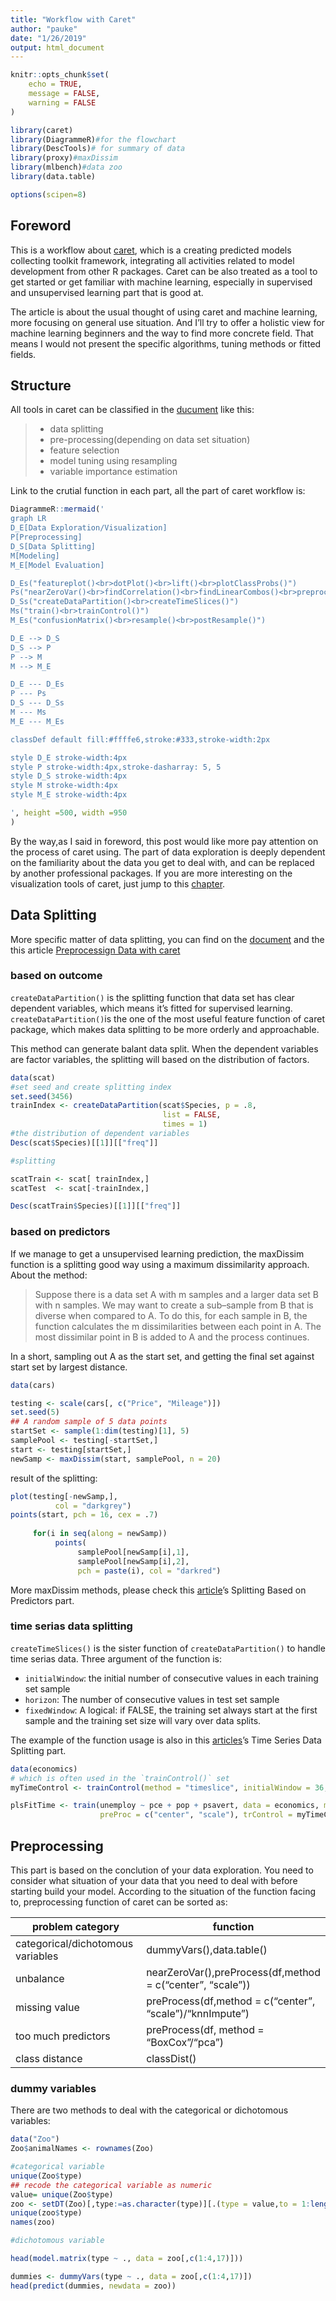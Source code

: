 ```yaml
---
title: "Workflow with Caret"
author: "pauke"
date: "1/26/2019"
output: html_document
---
```


```r
knitr::opts_chunk$set(
	echo = TRUE,
	message = FALSE,
	warning = FALSE
)


```

```r
library(caret)
library(DiagrammeR)#for the flowchart
library(DescTools)# for summary of data
library(proxy)#maxDissim
library(mlbench)#data zoo
library(data.table)

options(scipen=8)

```


## Foreword

This is a workflow about [caret](https://topepo.github.io/caret/), which is a creating predicted models collecting toolkit framework, integrating all activities related to model development from other R packages. Caret can be also treated as a tool to get started or get familiar with machine learning, especially in supervised and unsupervised learning part that is good at. 

The article is about the usual thought of using caret and machine learning, more focusing on general use situation. And I'll try to offer a holistic view for machine learning beginners and the way to find more concrete field. That means I would not present the specific algorithms, tuning methods or fitted fields.

## Structure

All tools in caret can be classified in the [ducument](https://topepo.github.io/caret/) like this:

> - data splitting
> - pre-processing(depending on data set situation)
> - feature selection
> - model tuning using resampling
> - variable importance estimation

Link to the crutial function in each part, all the part of caret workflow is:


```r

DiagrammeR::mermaid('
graph LR
D_E[Data Exploration/Visualization]
P[Preprocessing]
D_S[Data Splitting]
M[Modeling]
M_E[Model Evaluation]

D_Es("featureplot()<br>dotPlot()<br>lift()<br>plotClassProbs()")
Ps("nearZeroVar()<br>findCorrelation()<br>findLinearCombos()<br>preprocess()")
D_Ss("createDataPartition()<br>createTimeSlices()")
Ms("train()<br>trainControl()")
M_Es("confusionMatrix()<br>resample()<br>postResample()")

D_E --> D_S 
D_S --> P  
P --> M
M --> M_E

D_E --- D_Es
P --- Ps
D_S --- D_Ss
M --- Ms
M_E --- M_Es

classDef default fill:#ffffe6,stroke:#333,stroke-width:2px

style D_E stroke-width:4px
style P stroke-width:4px,stroke-dasharray: 5, 5
style D_S stroke-width:4px
style M stroke-width:4px
style M_E stroke-width:4px

', height =500, width =950
)

```


By the way,as I said in foreword, this post would like more pay attention on the process of caret using. The part of data exploration is deeply dependent on the familiarity about the data you get to deal with, and can be replaced by another professional packages. If you are more interesting on the visualization tools of caret, just jump to this [chapter](http://topepo.github.io/caret/visualizations.html).

## Data Splitting

More specific matter of data splitting, you can find on the [document](http://topepo.github.io/caret/data-splitting.html) and the this article [Preprocessign Data with caret](http://rismyhammer.com/ml/Pre-Processing.html)

### based on outcome

`createDataPartition()` is the splitting function that data set has clear dependent variables, which means it's fitted for supervised learning. `createDataPartition()`is the one of the most useful feature function of caret package, which makes data splitting to be more orderly and approachable.

This method can generate balant data split. When the dependent variables are factor variables, the splitting will based on the distribution of factors.

```r

data(scat)
#set seed and create splitting index
set.seed(3456)
trainIndex <- createDataPartition(scat$Species, p = .8, 
                                  list = FALSE, 
                                  times = 1)
#the distribution of dependent variables
Desc(scat$Species)[[1]][["freq"]]
```

```r
#splitting

scatTrain <- scat[ trainIndex,]
scatTest  <- scat[-trainIndex,]

Desc(scatTrain$Species)[[1]][["freq"]]

```

### based on predictors
If we manage to get a unsupervised learning prediction, the maxDissim function is a splitting good way using a maximum dissimilarity approach. About the method:

>Suppose there is a data set A with m samples and a larger data set B with n samples. We may want to create a sub–sample from B that is diverse when compared to A. To do this, for each sample in B, the function calculates the m dissimilarities between each point in A. The most dissimilar point in B is added to A and the process continues.

In a short, sampling out A as the start set, and getting the final set against start set by largest distance.

```r

data(cars)

testing <- scale(cars[, c("Price", "Mileage")])
set.seed(5)
## A random sample of 5 data points
startSet <- sample(1:dim(testing)[1], 5)
samplePool <- testing[-startSet,]
start <- testing[startSet,]
newSamp <- maxDissim(start, samplePool, n = 20)
```

result of the splitting:

```r
plot(testing[-newSamp,], 
          col = "darkgrey")
points(start, pch = 16, cex = .7)
     
     for(i in seq(along = newSamp))
          points(
               samplePool[newSamp[i],1], 
               samplePool[newSamp[i],2], 
               pch = paste(i), col = "darkred")
```

More maxDissim methods, please check this [article](http://rismyhammer.com/ml/Pre-Processing.html)'s Splitting Based on Predictors part.


### time serias data splitting

`createTimeSlices()` is the sister function of `createDataPartition()` to handle time serias data. Three argument of the function is:

- `initialWindow`: the initial number of consecutive values in each training set sample
- `horizon`: The number of consecutive values in test set sample
- `fixedWindow`: A logical: if FALSE, the training set always start at the first sample and the training set size will vary over data splits.

The example of the function usage is also in this [articles](http://rismyhammer.com/ml/Pre-Processing.html)'s Time Series Data Splitting part.

```r
data(economics)
# which is often used in the `trainControl()` set
myTimeControl <- trainControl(method = "timeslice", initialWindow = 36, horizon = 12, fixedWindow = TRUE)

plsFitTime <- train(unemploy ~ pce + pop + psavert, data = economics, method = "pls",
                    preProc = c("center", "scale"), trControl = myTimeControl)

```


## Preprocessing

This part is based on the conclution of your data exploration. You need to consider what situation of your data that you need to deal with before starting build your model. According to the situation of the function facing to, preprocessing function of caret can be sorted as:


problem category|function
----------|--------
categorical/dichotomous variables| dummyVars(),data.table()
unbalance| nearZeroVar(),preProcess(df,method = c("center", "scale"))
missing value | preProcess(df,method = c("center", "scale")/"knnImpute")
too much predictors| preProcess(df, method = "BoxCox"/"pca")
class distance | classDist()


### dummy variables

There are two methods to deal with the categorical or dichotomous variables:

```r

data("Zoo")
Zoo$animalNames <- rownames(Zoo)

#categorical variable
unique(Zoo$type)
## recode the categorical variable as numeric
value= unique(Zoo$type)
zoo <- setDT(Zoo)[,type:=as.character(type)][.(type = value,to = 1:length(value)),on = "type",type :=i.to]
unique(zoo$type)
names(zoo)

#dichotomous variable

head(model.matrix(type ~ ., data = zoo[,c(1:4,17)]))

dummies <- dummyVars(type ~ ., data = zoo[,c(1:4,17)])
head(predict(dummies, newdata = zoo))

```









